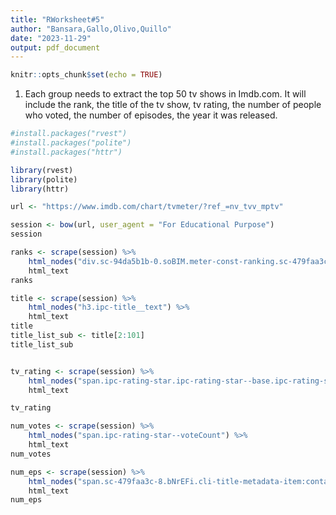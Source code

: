 ```yaml
---
title: "RWorksheet#5"
author: "Bansara,Gallo,Olivo,Quillo"
date: "2023-11-29"
output: pdf_document
---
```


```r
knitr::opts_chunk$set(echo = TRUE)
```


1. Each group needs to extract the top 50 tv shows in Imdb.com. It will include the rank, the title of the
tv show, tv rating, the number of people who voted, the number of episodes, the year it was released.
```r

#install.packages("rvest")
#install.packages("polite")
#install.packages("httr")

library(rvest)
library(polite)
library(httr)

url <- "https://www.imdb.com/chart/tvmeter/?ref_=nv_tvv_mptv"

session <- bow(url, user_agent = "For Educational Purpose")
session

ranks <- scrape(session) %>%
    html_nodes("div.sc-94da5b1b-0.soBIM.meter-const-ranking.sc-479faa3c-6.glWBvR.cli-meter-title-header") %>%
    html_text
ranks

title <- scrape(session) %>%
    html_nodes("h3.ipc-title__text") %>%
    html_text
title
title_list_sub <- title[2:101]
title_list_sub


tv_rating <- scrape(session) %>%
    html_nodes("span.ipc-rating-star.ipc-rating-star--base.ipc-rating-star--imdb.ratingGroup--imdb-rating") %>%
    html_text

tv_rating

num_votes <- scrape(session) %>%
    html_nodes("span.ipc-rating-star--voteCount") %>%
    html_text
num_votes

num_eps <- scrape(session) %>%
    html_nodes("span.sc-479faa3c-8.bNrEFi.cli-title-metadata-item:contains('eps')") %>%
    html_text
num_eps


```

```r

```

```r

```

```r

```

```r

```

```r

```